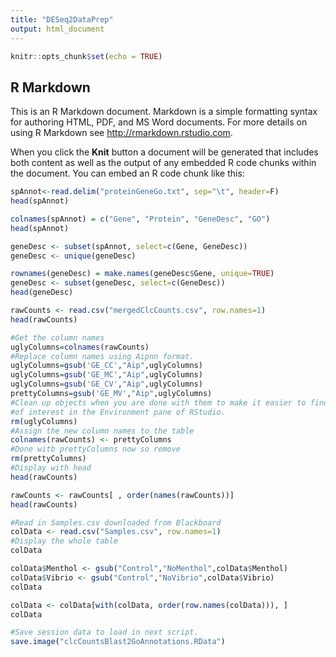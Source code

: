 ```yaml
---
title: "DESeq2DataPrep"
output: html_document
---
```


```r
knitr::opts_chunk$set(echo = TRUE)
```

## R Markdown

This is an R Markdown document. Markdown is a simple formatting syntax for authoring HTML, PDF, and MS Word documents. For more details on using R Markdown see <http://rmarkdown.rstudio.com>.

When you click the **Knit** button a document will be generated that includes both content as well as the output of any embedded R code chunks within the document. You can embed an R code chunk like this:

```r
spAnnot<-read.delim("proteinGeneGo.txt", sep="\t", header=F)
head(spAnnot)
```



```r
colnames(spAnnot) = c("Gene", "Protein", "GeneDesc", "GO")
head(spAnnot)
```


```r
geneDesc <- subset(spAnnot, select=c(Gene, GeneDesc))
geneDesc <- unique(geneDesc)
```
```r
rownames(geneDesc) = make.names(geneDesc$Gene, unique=TRUE)
geneDesc <- subset(geneDesc, select=c(GeneDesc))
head(geneDesc)
```
```r
rawCounts <- read.csv("mergedClcCounts.csv", row.names=1)
head(rawCounts)
```
```r
#Get the column names
uglyColumns=colnames(rawCounts)
#Replace column names using Aipnn format.
uglyColumns=gsub('GE_CC',"Aip",uglyColumns)
uglyColumns=gsub('GE_MC',"Aip",uglyColumns)
uglyColumns=gsub('GE_CV',"Aip",uglyColumns)
prettyColumns=gsub('GE_MV',"Aip",uglyColumns)
#Clean up objects when you are done with them to make it easier to find the variables
#of interest in the Environment pane of RStudio.
rm(uglyColumns)
#Assign the new column names to the table
colnames(rawCounts) <- prettyColumns
#Done witb prettyColumns now so remove
rm(prettyColumns)
#Display with head
head(rawCounts)
```
```r
rawCounts <- rawCounts[ , order(names(rawCounts))]
head(rawCounts)
```
```r
#Read in Samples.csv downloaded from Blackboard
colData <- read.csv("Samples.csv", row.names=1)
#Display the whole table
colData
```
```r
colData$Menthol <- gsub("Control","NoMenthol",colData$Menthol)
colData$Vibrio <- gsub("Control","NoVibrio",colData$Vibrio)
colData
```
```r
colData <- colData[with(colData, order(row.names(colData))), ]
colData
```
```r
#Save session data to load in next script.
save.image("clcCountsBlast2GoAnnotations.RData")
```
